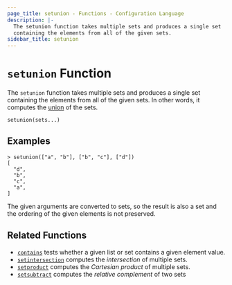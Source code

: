 ```yaml
---
page_title: setunion - Functions - Configuration Language
description: |-
  The setunion function takes multiple sets and produces a single set
  containing the elements from all of the given sets.
sidebar_title: setunion
---
```


# `setunion` Function

The `setunion` function takes multiple sets and produces a single set
containing the elements from all of the given sets. In other words, it
computes the [union](<https://en.wikipedia.org/wiki/Union_(set_theory)>) of
the sets.

```hcl
setunion(sets...)
```

## Examples

```
> setunion(["a", "b"], ["b", "c"], ["d"])
[
  "d",
  "b",
  "c",
  "a",
]
```

The given arguments are converted to sets, so the result is also a set and
the ordering of the given elements is not preserved.

## Related Functions

- [`contains`](/language/functions/contains) tests whether a given list or set contains
  a given element value.
- [`setintersection`](/language/functions/setintersection) computes the _intersection_ of
  multiple sets.
- [`setproduct`](/language/functions/setproduct) computes the _Cartesian product_ of multiple
  sets.
- [`setsubtract`](/language/functions/setsubtract) computes the _relative complement_ of two sets
